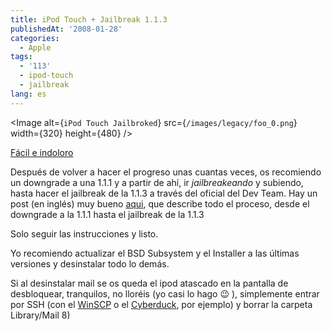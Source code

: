 ```yaml
---
title: iPod Touch + Jailbreak 1.1.3
publishedAt: '2008-01-28'
categories:
  - Apple
tags:
  - '113'
  - ipod-touch
  - jailbreak
lang: es
---
```


<Image
  alt={`iPod Touch Jailbroked`}
  src={`/images/legacy/foo_0.png`}
  width={320}
  height={480}
/>

[Fácil e indoloro](http://www.ipodtouchfans.com/forums/showthread.php?t=31190)

Después de volver a hacer el progreso unas cuantas veces, os recomiendo un downgrade a una 1.1.1 y a partir de ahí, ir _jailbreakeando_ y subiendo, hasta hacer el jailbreak de la 1.1.3 a través del oficial del Dev Team. Hay un post (en inglés) muy bueno [aqui](http://rupertgee.wordpress.com/2008/01/30/ijailbreak-method/), que describe todo el proceso, desde el downgrade a la 1.1.1 hasta el jailbreak de la 1.1.3

Solo seguir las instrucciones y listo.

Yo recomiendo actualizar el BSD Subsystem y el Installer a las últimas versiones y desinstalar todo lo demás.

Si al desinstalar mail se os queda el ipod atascado en la pantalla de desbloquear, tranquilos, no lloréis (yo casi lo hago 😉 ), simplemente entrar por SSH (con el [WinSCP](http://winscp.net/eng/index.php) o el [Cyberduck](http://cyberduck.ch/), por ejemplo) y borrar la carpeta Library/Mail 8)
